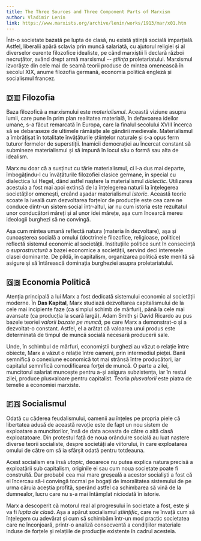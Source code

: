 ```yaml
---
title: The Three Sources and Three Component Parts of Marxism
author: Vladimir Lenin
link: https://www.marxists.org/archive/lenin/works/1913/mar/x01.htm
---
```


Într-o societate bazată pe lupta de clasă, nu există știință socială imparțială. Astfel, liberalii apără sclavia prin muncă salariată, cu ajutorul religiei și al diverselor curente filozofice idealiste, pe când marxiștii îi declară război necruțător, având drept armă marxismul -- _știința_ proletariatului. Marxismul izvorăște din cele mai de seamă teorii produse de mintea omenească în secolul XIX, anume filozofia germană, economia politică engleză și socialismul francez.

## 🇩🇪 Filozofia

Baza filozofică a marxismului este _materialismul_. Această viziune asupra lumii, care pune în prim plan realitatea materială, în defavoarea ideilor umane, s-a făcut remarcată în Europa, care la finalul secolului XVIII încerca să se debaraseze de ultimele rămășițe ale gândirii medievale. Materialismul a îmbrățișat în totalitate învățăturile științelor naturale și s-a opus ferm tuturor formelor de superstiții. Inamicii democrației au încercat constant să submineze materialismul și să impună în locul său o formă sau alta de idealism.

Marx nu doar că a susținut cu tărie materialismul, ci l-a dus mai departe, îmbogățindu-l cu învățăturile filozofiei clasice germane, în special cu dialectica lui Hegel, dând astfel naștere la materialismul _dialectic_. Utilizarea acestuia a fost mai apoi extinsă de la înțelegerea naturii la înțelegerea societăților omenești, creând așadar materialismul _istoric_. Această teorie scoate la iveală cum dezvoltarea forțelor de producție este cea care ne conduce dintr-un sistem social într-altul, iar nu cum istoria este rezultatul unor conducători măreți și al unor idei mărețe, așa cum încearcă mereu ideologii burghezi să ne convingă.

Așa cum mintea umană reflectă natura (materia în dezvoltare), așa și cunoașterea socială a omului (doctrinele filozofice, religioase, politice) reflectă sistemul economic al societății. Instituțiile politice sunt în consecință o _suprastructură_ a bazei economice a societății, servind deci interesele clasei dominante. De pildă, în capitalism, organizarea politică este menită să asigure și să întărească dominația burgheziei asupra proletariatului.

## 🇬🇧 Economia Politică

Atenția principală a lui Marx a fost dedicată sistemului economic al societății moderne. În **Das Kapital**, Marx studiază dezvoltarea capitalismului de la cele mai incipiente faze (ca simplul schimb de mărfuri), până la cele mai avansate (ca producția la scară largă). Adam Smith și David Ricardo au pus bazele teoriei _valorii bazate pe muncă_, pe care Marx a demonstrat-o și a dezvoltat-o constant. Astfel, el a arătat că valoarea unui produs este determinată de timpul de muncă socială necesară producerii sale.

Unde, în schimbul de mărfuri, economiștii burghezi au văzut o relație între obiecte, Marx a văzut o relație între oameni, prin intermediul pieței. Banii semnifică o conexiune economică tot mai strânsă între producători, iar capitalul semnifică comodificarea forței de muncă. O parte a zilei, muncitorul salariat muncește pentru a-și asigura subzistența, iar în restul zilei, produce plusvaloare pentru capitalist. Teoria _plusvalorii_ este piatra de temelie a economiei marxiste.

## 🇫🇷 Socialismul

Odată cu căderea feudalismului, oamenii au înțeles pe propria piele că libertatea adusă de această revoție este de fapt un nou sistem de exploatare a muncitorilor, însă de data aceasta de către o altă clasă exploatatoare. Din protestul față de noua orânduire socială au luat naștere diverse teorii socialiste, despre societăți ale viitorului, în care exploatarea omului de către om să ia sfârșit odată pentru totdeauna.

Acest socialism era însă _utopic_, deoarece nu putea explica natura precisă a exploatării sub capitalism, originile ei sau cum noua societate poate fi construită. Dar probabil cea mai mare greșeală a acestor socialiști a fost că ei încercau să-i convingă tocmai pe bogați de imoralitatea sistemului de pe urma căruia aceștia profită, sperând astfel ca schimbarea să vină de la dumnealor, lucru care nu s-a mai întâmplat niciodată în istorie.

Marx a descoperit că motorul real al progresului în societate a fost, este și va fi _lupta de clasă_. Așa a apărut socialismul _științific_, care ne învață cum să înțelegem cu adevărat și cum să schimbăm într-un mod practic societatea care ne înconjoară, printr-o analiză consecventă a condițiilor materiale induse de forțele și relațiile de producție existente în cadrul acesteia.
